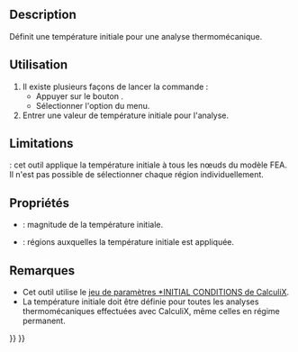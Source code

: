 <languages/>

{{Docnav/fr
|[[FEM_ConstraintSelfWeight/fr|Charge de gravité]]
|[[FEM_ConstraintHeatflux/fr|Charge de flux thermique]]
|[[FEM_Workbench/fr|Atelier FEM]]
|IconL=FEM_ConstraintSelfWeight.svg
|IconR=FEM_ConstraintHeatflux.svg
|IconC=Workbench_FEM.svg
}}

{{GuiCommandContainer
|{{GuiCommand/fr
|Name=FEM ConstraintInitialTemperature
|Name/fr=FEM Température initiale
|MenuLocation=Modèle → Conditions limites et charges thermiques → Température initiale
|Workbenches=[[FEM_Workbench/fr|FEM]]
|SeeAlso=[[FEM_tutorial/fr|FEM Tutoriel]]
}}
{{GuiCommandFemInfo/fr
|Solvers=CalculiX, Elmer
}}
}}

==Description==

Définit une température initiale pour une analyse thermomécanique.

<span id="Usage"></span>
==Utilisation==

# Il existe plusieurs façons de lancer la commande :
#* Appuyer sur le bouton {{Button|[[Image:FEM_ConstraintInitialTemperature.svg|16px]] [[FEM_ConstraintInitialTemperature/fr|Température initiale]]}}.
#* Sélectionner l'option {{MenuCommand|Modèle → Conditions limites et charges thermiques → [[Image:FEM_ConstraintInitialTemperature.svg|16px]] Température initiale}} du menu.
# Entrer une valeur de température initiale pour l'analyse.

==Limitations==

{{VersionMinus/fr|1.0}}: cet outil applique la température initiale à tous les nœuds du modèle FEA. Il n'est pas possible de sélectionner chaque région individuellement.

<span id="Properties"></span>
==Propriétés==

* {{PropertyData|initial Temperature}} : magnitude de la température initiale.
* {{PropertyData|References}} : régions auxquelles la température initiale est appliquée. {{Version/fr|1.1}}

<span id="Notes"></span>
==Remarques==

* Cet outil utilise le [http://web.mit.edu/calculix_v2.7/CalculiX/ccx_2.7/doc/ccx/node215.html jeu de paramètres *INITIAL CONDITIONS de CalculiX].
* La température initiale doit être définie pour toutes les analyses thermomécaniques effectuées avec CalculiX, même celles en régime permanent.


{{Docnav/fr
|[[FEM_ConstraintSelfWeight/fr|Charge de gravité]]
|[[FEM_ConstraintHeatflux/fr|Charge de flux thermique]]
|[[FEM_Workbench/fr|Atelier FEM]]
|IconL=FEM_ConstraintSelfWeight.svg
|IconR=FEM_ConstraintHeatflux.svg
|IconC=Workbench_FEM.svg
}}

{{FEM Tools navi{{#translation:}}}}
{{Userdocnavi{{#translation:}}}}